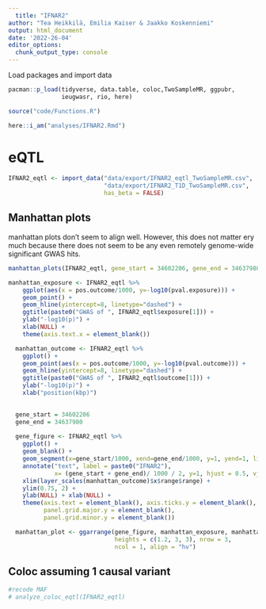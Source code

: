 ```yaml
---
  title: "IFNAR2"
author: "Tea Heikkilä, Emilia Kaiser & Jaakko Koskenniemi"
output: html_document
date: '2022-26-04'
editor_options:
  chunk_output_type: console
---
```


  Load packages and import data
```r
pacman::p_load(tidyverse, data.table, coloc,TwoSampleMR, ggpubr,
               ieugwasr, rio, here)

source("code/Functions.R")

here::i_am("analyses/IFNAR2.Rmd")
```

# eQTL

```r
IFNAR2_eqtl <- import_data("data/export/IFNAR2_eqtl_TwoSampleMR.csv",
                           "data/export/IFNAR2_T1D_TwoSampleMR.csv",
                           has_beta = FALSE)

```


## Manhattan plots

manhattan plots don't seem to align well. However, this does not matter ery much because there does not seem to be any even remotely genome-wide significant GWAS hits.
```r
manhattan_plots(IFNAR2_eqtl, gene_start = 34602206, gene_end = 34637980, title = "IFNAR2")

manhattan_exposure <- IFNAR2_eqtl %>%
    ggplot(aes(x = pos.outcome/1000, y=-log10(pval.exposure))) +
    geom_point() +
    geom_hline(yintercept=8, linetype="dashed") +
    ggtitle(paste0("GWAS of ", IFNAR2_eqtl$exposure[1])) +
    ylab("-log10(p)") +
    xlab(NULL) +
    theme(axis.text.x = element_blank())

  manhattan_outcome <- IFNAR2_eqtl %>%
    ggplot() +
    geom_point(aes(x = pos.outcome/1000, y=-log10(pval.outcome))) +
    geom_hline(yintercept=8, linetype="dashed") +
    ggtitle(paste0("GWAS of ", IFNAR2_eqtl$outcome[1])) +
    ylab("-log10(p)") +
    xlab("position(kbp)")

  
  gene_start = 34602206
  gene_end = 34637980
  
  gene_figure <- IFNAR2_eqtl %>%
    ggplot() +
    geom_blank() +
    geom_segment(x=gene_start/1000, xend=gene_end/1000, y=1, yend=1, linewidth = 2) +
    annotate("text", label = paste0("IFNAR2"),
             x= (gene_start + gene_end)/ 1000 / 2, y=1, hjust = 0.5, vjust = -0.5) +
    xlim(layer_scales(manhattan_outcome)$x$range$range) +
    ylim(0.75, 2) +
    ylab(NULL) + xlab(NULL) +
    theme(axis.text = element_blank(), axis.ticks.y = element_blank(),
          panel.grid.major.y = element_blank(),
          panel.grid.minor.y = element_blank())

  manhattan_plot <- ggarrange(gene_figure, manhattan_exposure, manhattan_outcome,
                              heights = c(1.2, 3, 3), nrow = 3,
                              ncol = 1, align = "hv")
```

## Coloc assuming 1 causal variant
```r
#recode MAF
# analyze_coloc_eqtl(IFNAR2_eqtl)
```




